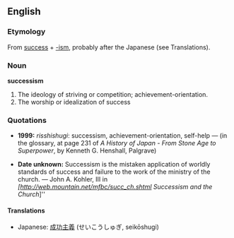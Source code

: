 ==English==

===Etymology===
From [[success]] + [[-ism]], probably after the Japanese (see Translations).

===Noun===
'''successism'''
# The ideology of striving or competition; achievement-orientation.
# The worship or idealization of success

===Quotations===

*'''1999:''' ''risshishugi'': successism, achievement-orientation, self-help &mdash; (in the glossary, at page 231 of ''A History of Japan - From Stone Age to Superpower'', by Kenneth G. Henshall, Palgrave)

*'''Date unknown:''' Successism is the mistaken application of worldly standards of success and failure to the work of the ministry of the church. &mdash; John A. Kohler, III in ''[http://web.mountain.net/mfbc/succ_ch.shtml Successism and the Church'']''

====Translations====
*Japanese: [[成功主義]] (せいこうしゅぎ, seikōshugi)